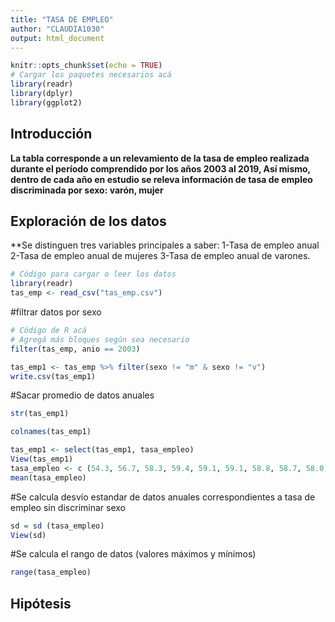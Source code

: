 ```yaml
---
title: "TASA DE EMPLEO"
author: "CLAUDIA1030"
output: html_document
---
```



```r
knitr::opts_chunk$set(echo = TRUE)
# Cargar los paquetes necesarios acá
library(readr)
library(dplyr)
library(ggplot2)
```


## Introducción
**La tabla corresponde a un relevamiento de la tasa de empleo realizada durante el período comprendido por los años 2003 al 2019,
Así mismo, dentro de cada año en estudio se releva información de tasa de empleo discriminada por sexo: varón, mujer**

## Exploración de los datos
**Se distinguen tres variables principales a saber: 1-Tasa de empleo anual 2-Tasa de empleo anual de mujeres 3-Tasa de empleo anual de varones.

```r
# Código para cargar o leer los datos
library(readr)
tas_emp <- read_csv("tas_emp.csv")
```

#filtrar datos por sexo

```r
# Cödigo de R acá 
# Agregá más bloques según sea necesario
filter(tas_emp, anio == 2003)
```
```r
tas_emp1 <- tas_emp %>% filter(sexo != "m" & sexo != "v")
write.csv(tas_emp1)
```
#Sacar promedio de datos anuales
```r
str(tas_emp1)
```
```r
colnames(tas_emp1)
```
```r
tas_emp1 <- select(tas_emp1, tasa_empleo)
View(tas_emp1)
tasa_empleo <- c (54.3, 56.7, 58.3, 59.4, 59.1, 59.1, 58.8, 58.7, 58.0, 57.5, 57.1, 57.2, 59.9, 59.2, 58.8, 58.6, 59.6) 
mean(tasa_empleo)
```
#Se calcula desvío estandar de datos anuales correspondientes a tasa de empleo sin discriminar sexo
```r
sd = sd (tasa_empleo)
View(sd)
```
#Se calcula el rango de datos (valores máximos y mínimos)
```r
range(tasa_empleo)
```


## Hipótesis


